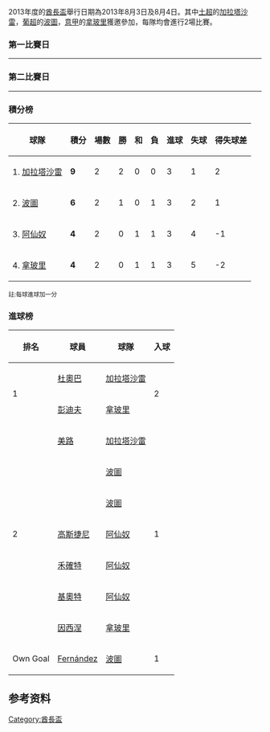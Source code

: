 {{Unreferenced|time=2020-11-22T09:23:39+00:00}}
2013年度的[[酋長盃|酋長盃]]舉行日期為2013年8月3日及8月4日。其中[[土超|土超]]的[[加拉塔沙雷|加拉塔沙雷]]，[[葡超|葡超]]的[[波圖足球會|波圖]]，[[意甲|意甲]]的[[拿玻里足球會|拿玻里]]獲邀參加，每隊均會進行2場比賽。
=== 第一比賽日 ===
{{footballbox|
date= 2013年8月3日<br />14:00 [[歐洲西部夏令時間|BST]] |
team1= {{flagicon|TUR}} [[加拉塔沙雷|加拉塔沙雷]] |
score= 1–0 |
team2= [[波圖足球會|波圖]] {{flagicon|POR}} |
report= [http://www.footballzz.co.uk/jogo.php?id=2813175 報告]{{Dead link|date=2018年7月 |bot=InternetArchiveBot |fix-attempted=yes }}|
goals1= [[菲臘比·美路|美路]] {{goal|71|pen.}}  |
goals2=  |
stadium= [[倫敦|倫敦]][[酋長球場|酋長球場]] |
attendance= 59,554 |
referee= [[安達·馬連拿|Andre Marriner]]}}
----
{{footballbox|
date= 2013年8月3日<br />16:20 [[歐洲西部夏令時間|BST]] |
team1= {{flagicon|ENG}} [[阿仙奴|阿仙奴]] |
score= 2–2 |
team2= [[拿玻里足球會|拿玻里]] {{flagicon|ITA}} |
report= [https://web.archive.org/web/20130806133020/http://www.arsenal.com/match-menu/174452/first-team/arsenal-v-napoli 報告]|
goals1= [[奥利弗·吉鲁|基奧特]] {{goal|72}}<br/>[[羅倫·哥斯尼|高斯捷尼]] {{goal|86}} |
goals2= [[洛倫佐·因西涅|因西涅]] {{goal|7}}<br/>[[戈兰·潘德夫|彭迪夫]] {{goal|28}} |
stadium= [[倫敦|倫敦]][[酋長球場|酋長球場]] |
attendance= 59,554 |
referee= [[奇雲·費蘭特|Kevin Friend]] }}

=== 第二比賽日 ===
{{footballbox|
date= 2013年8月4日<br />14:00 [[歐洲西部夏令時間|BST]] |
team1= {{flagicon|ITA}} [[拿玻里足球會|拿玻里]] |
score= 1–3 |
team2= [[波圖足球會|波圖]] {{flagicon|POR}} |
report= |
goals1= [[戈兰·潘德夫|彭迪夫]] {{goal|43|pen.}} |
goals2= {{link-en|Nabil Ghilas|Nabil_Ghilas}} {{goal|50}}<br/>[[费德里科·费尔南德斯|费尔南德斯]] {{goal|68|o.g.}}<br/>{{link-en|Licá|Licá}} {{goal|78}} |
stadium= [[倫敦|倫敦]][[酋長球場|酋長球場]] |
attendance= 59,608 |
referee= [[安東尼·泰萊|Anthony Taylor]]}}
----
{{footballbox|
date= 2013年8月4日<br />16:20 [[歐洲西部夏令時間|BST]] |
team1= {{flagicon|ENG}} [[阿仙奴|阿仙奴]] |
score= 1–2 |
team2= [[加拉塔沙雷|加拉塔沙雷]] {{flagicon|TUR}} |
report= |
goals1= [[西奧·禾確特|禾確特]] {{goal|39}} |
goals2=  [[迪迪亞·杜奧巴|杜奧巴]] {{goal|79|pen.}} 
[[迪迪亞·杜奧巴|杜奧巴]] {{goal|88}} |
stadium= [[倫敦|倫敦]][[酋長球場|酋長球場]] |
attendance= 59,608 |
referee= [[莊拿芬·摩斯|Jonathan Moss]]}}

=== 積分榜 ===
{| class="wikitable" style="text-align: center;"
|-
!球隊!!積分!!場數!!勝!!和!!負!!進球!!失球!!得失球差
|- style="background: #ccffcc;"
|style="text-align:left;"|1. {{flagicon|TUR}} [[加拉塔沙雷|加拉塔沙雷]]
|'''9'''||2||2||0||0||3||1||2
|-
|style="text-align:left;"|2. {{flagicon|POR}} [[波圖足球會|波圖]]
|'''6'''||2||1||0||1||3||2||1
|-
|style="text-align:left;"|3. {{flagicon|ENG}} [[阿仙奴|阿仙奴]]
|'''4'''||2||0||1||1||3||4||-1
|- 
|style="text-align:left;"|4. {{flagicon|ITA}} [[拿玻里足球會|拿玻里]]
|'''4'''||2||0||1||1||3||5||-2
|}
<small>註:每球進球加一分</small>

=== 進球榜 ===
{| class="wikitable" cellpadding="3" style="text-align: center;"
!排名
!球員
!球隊
!入球
|-
|rowspan="2"|1
|align="left"|[[迪迪亞·杜奧巴|杜奧巴]]
|align="left"|{{flagicon|TUR}} [[加拉塔沙雷|加拉塔沙雷]]
|rowspan="2"|2
|-
|align="left"|[[戈兰·潘德夫|彭迪夫]]
|align="left"|{{flagicon|ITA}} [[拿玻里足球會|拿玻里]]
|-
|rowspan="7"|2
|align="left"|[[菲臘比·美路|美路]]
|align="left"|{{flagicon|TUR}} [[加拉塔沙雷|加拉塔沙雷]]
|rowspan="7"|1
|-
|align="left"|{{link-en|Licá|Licá}}
|align="left"|{{flagicon|POR}} [[波圖足球會|波圖]]
|-
|align="left"|{{link-en|Nabil Ghilas|Nabil_Ghilas}}
|align="left"|{{flagicon|POR}} [[波圖足球會|波圖]]
|-
|align="left"|[[羅倫·哥斯尼|高斯捷尼]]
|align="left"|{{flagicon|ENG}} [[阿仙奴|阿仙奴]]
|-
|align="left"|[[西奧·禾確特|禾確特]]
|align="left"|{{flagicon|ENG}} [[阿仙奴|阿仙奴]]
|-
|align="left"|[[奧利弗·吉魯|基奧特]]
|align="left"|{{flagicon|ENG}} [[阿仙奴|阿仙奴]]
|-
|align="left"|[[洛倫佐·因西涅|因西涅]]
|align="left"|{{flagicon|ITA}} [[拿玻里足球會|拿玻里]]
|-
|rowspan="1"|Own Goal
|align="left"|[[费德里科·费尔南德斯|Fernández]]
|align="left"|{{flagicon|POR}} [[波圖足球會|波圖]]
|rowspan="1"|1
|}

== 参考资料 ==
{{reflist}}

{{酋长杯}}

[[Category:酋長盃|Category:酋長盃]]